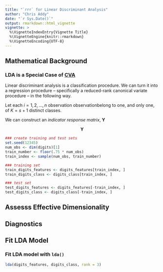 ```yaml
---
title: "`rrr` for Linear Discriminant Analysis"
author: "Chris Addy"
date: "`r Sys.Date()`"
output: rmarkdown::html_vignette
vignette: >
  %\VignetteIndexEntry{Vignette Title}
  %\VignetteEngine{knitr::rmarkdown}
  %\VignetteEncoding{UTF-8}
---
```


## Mathematical Background

### LDA is a Special Case of [CVA](c-cva.html)

Linear discriminant analysis is a classification procedure. We can turn it into a regression procedure -- specifically a reduced-rank canonical variate procedure -- in the following way.

Let each $i = 1, 2, \dots, n$ observation observationbelong to one, and only one, of $K = s + 1$ distinct classes.

We can construct an *indicator response matrix*, $\mathbf{Y}$

$$
\mathbf{Y}
$$

```r
### create training and test sets
set.seed(12345)
num_obs <- dim(digits)[1]
train_number <- floor(.75 * num_obs)
train_index <- sample(num_obs, train_number)

### training set
train_digits_features <- digits_features[train_index, ]
train_digits_class <- digits_class[train_index, ]

### test set
test_digits_features <- digits_features[-train_index, ]
test_digits_class <- digits_class[-train_index, ]
```

## Assesss Effective Dimensionality

## Diagnostics

## Fit LDA Model

### Fit LDA model with `lda()`

```r
lda(digits_features, digits_class, rank = 3)
```